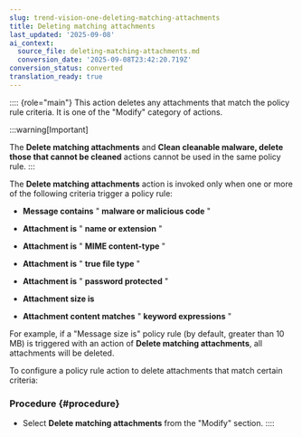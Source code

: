 ```yaml
---
slug: trend-vision-one-deleting-matching-attachments
title: Deleting matching attachments
last_updated: '2025-09-08'
ai_context:
  source_file: deleting-matching-attachments.md
  conversion_date: '2025-09-08T23:42:20.719Z'
conversion_status: converted
translation_ready: true
---
```


:::: {role="main"}
This action deletes any attachments that match the policy rule criteria. It is one of the "Modify" category of actions.

:::warning[Important]

The **Delete matching attachments** and **Clean cleanable malware, delete those that cannot be cleaned** actions cannot be used in the same policy rule.
:::

The **Delete matching attachments** action is invoked only when one or more of the following criteria trigger a policy rule:

- **Message contains** " **malware or malicious code** "

- **Attachment is** " **name or extension** "

- **Attachment is** " **MIME content-type** "

- **Attachment is** " **true file type** "

- **Attachment is** " **password protected** "

- **Attachment size is**

- **Attachment content matches** " **keyword expressions** "

For example, if a "Message size is" policy rule (by default, greater than 10 MB) is triggered with an action of **Delete matching attachments**, all attachments will be deleted.

To configure a policy rule action to delete attachments that match certain criteria:

### Procedure {#procedure}

- Select **Delete matching attachments** from the "Modify" section.
::::
